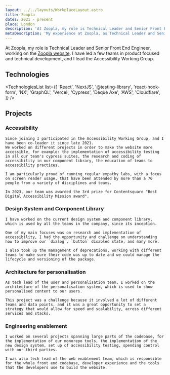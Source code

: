 ```yaml
---
layout: ../../layouts/WorkplaceLayout.astro
title: Zoopla
dates: 2021 - present
place: London
description: 'At Zoopla, my role is Technical Leader and Senior Front End Engineer, working on the Zoopla website. I have led a few teams in product focused and technical development, and I lead the Accessibility Working Group.'
metaDescription: 'My experience at Zoopla, as Technical Leader and Senior Front End Engineer, working on the Zoopla website.'
---
```



At Zoopla, my role is Technical Leader and Senior Front End Engineer, working on the <a href="https://www.zoopla.co.uk" target="_blank">Zoopla website</a>. I have led a few teams in product focused and technical development, and I lead the Accessibility Working Group.

## Technologies

<TechnologiesList
  list={[
    'React',
    'NextJS',
    '@testing-library',
    'react-hook-form',
    'NX',
    'GraphQL',
    'Vercel',
    'Cypress',
    'Deque Axe',
    'AWS',
    'Cloudflare',
  ]}
/>

## Projects

### Accessibility

    Since joining I participated in the Accessibility Working Group, and I have been co-leader it since late 2021.
    We worked on different projects in order to make the website more accessible, for example: the implementation of accessibility testing in all our team's cypress suites, the research and coding of accessibility in our component library, the education of teams to accessibility practices.

    I am particularly proud of running regular empathy labs, with a focus on screen reader usage, that have been attended by more than a 70 people from a variety of disciplines and teams.

    In 2023, our team was awarded the 3rd prize for Contentsquare "Best Digital Accessibility Mission award".

### Design System and Component Library

    I have worked on the current design system and component library, which is used by all the teams in the company, since its inception.

    One of my main focuses was on research and implementation of accessibility, I had the opportunity and challenge on understanding how to improve our `dialog`, `button` disabled state, and many more.

    I also took up the management of deprecations, working with different teams to make sure their code was up to date and we could manage the lifecycle and versioning of the package.

### Architecture for personalisation

    As tech lead of the user and personalisation team, I worked on the architecture of the personalisation system, which is used to show personalised content to our users.

    This project was a challenge because it involved a lot of different teams and data points, and it was a great opportunity to set a strategy that would allow for speed and scalability, across different services and stacks.

### Engineering enablement

    I worked on several projects spanning large parts of the codebase, for the implementation of our monorepo tools, the implementation of the new design system, set up of accessibility testing, spending control with our third parties.

    I was also tech lead of the web enablement team, which is responsible for the whole front end codebase, developer experience and the tools that the developers use to build the website.
